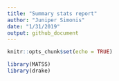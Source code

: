 ```yaml
---
title: "Summary stats report"
author: "Juniper Simonis"
date: "1/31/2019"
output: github_document
---
```


```r
knitr::opts_chunk$set(echo = TRUE)
```

```r
library(MATSS)
library(drake)
```
